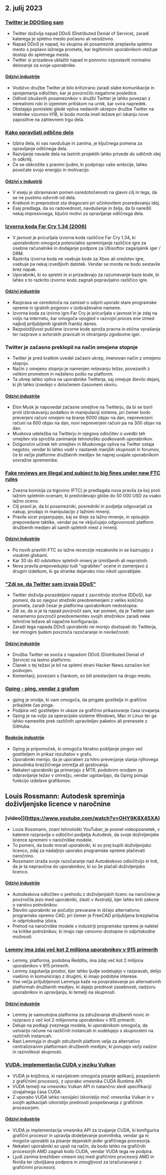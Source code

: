 

<CallToAction />

<Steps>

## 2. julij 2023

### [Twitter je DDOSing sam](https://sfba.social/@sysop408/110639435788921057)

- Twitter doživlja napad DDoS (Distributed Denial of Service), zaradi katerega je spletno mesto počasno ali neodzivno.
- Napad DDoS je napad, ko skupina ali posameznik preplavita spletno mesto s poplavo lažnega prometa, kar legitimnim uporabnikom otežuje dostop do spletnega mesta.
- Twitter si prizadeva ublažiti napad in ponovno vzpostaviti normalno delovanje za svoje uporabnike.

#### [Odzivi industrije](http://news.ycombinator.com/item?id=36553236)

- Vodstvo družbe Twitter je bilo kritizirano zaradi slabe komunikacije in sprejemanja odločitev, kar je povzročilo negativne posledice.
- Odhod izkušenih posameznikov v družbi Twitter je lahko povezan z nerealnimi roki in izjemnim pritiskom na urnik, kar ovira napredek.
- Obstajajo pomisleki glede vpliva nedavnih ukrepov družbe Twitter na imetnike vizumov H1B, ki bodo morda imeli težave pri iskanju nove zaposlitve na zahtevnem trgu dela.

### [Kako opravljati odlično delo](http://paulgraham.com/greatwork.html)

- Izbira dela, ki vas navdušuje in zanima, je ključnega pomena za opravljanje odličnega dela.
- Razvijanje navade dela na lastnih projektih lahko privede do odličnih idej in odkritij.
- Če se obkrožite s pravimi ljudmi, ki podpirajo vaše ambicije, lahko povečate svojo energijo in motivacijo.

#### [Odzivi v industriji](http://news.ycombinator.com/item?id=36550615)

- V eseju je obravnavan pomen osredotočenosti na glavni cilj in tega, da se ne pustimo odvrniti od dela.
- Kratkost in preprostost sta dragoceni pri učinkovitem posredovanju idej.
- Esej predlaga, da so radovednost, navdušenje in želja, da bi naredili nekaj impresivnega, ključni motivi za opravljanje odličnega dela.

### [Izvorna koda Far Cry 1.34 (2006)](https://archive.org/details/far-cry-1.34-complete)

- V javnost je pricurljala izvorna koda različice Far Cry 1.34, ki uporabnikom omogoča potencialno spreminjanje različice igre za osebne računalnike in dodajanje podpore za Ubisoftov zaganjalnik iger / DRM.
- Razkrita izvorna koda ne vsebuje kode za Xbox ali sredstev igre, vsebuje pa nekaj izvedljivih datotek. Vendar se morda ne bodo sestavile brez napak.
- Uporabniki, ki so spretni in si prizadevajo za razumevanje baze kode, bi lahko s to razkrito izvorno kodo zagnali popravljalno različico igre.

#### [Odzivi industrije](http://news.ycombinator.com/item?id=36547801)

- Razprava se osredotoča na zamisel o odprti uporabi stare programske opreme in igralnih pogonov v izobraževalne namene.
- Izvorna koda za izvirno igro Far Cry je pricurljala v javnost in je zdaj na voljo na internetu, kar omogoča vpogled v razvojni proces ene izmed najbolj priljubljenih igralnih franšiz danes.
- Razpoložljivost puščene izvorne kode sproža pravna in etična vprašanja ter razprave o avtorskih pravicah in ohranjanju zgodovine iger.

### Twitter je začasno preklopil na način omejene stopnje

- Twitter je pred kratkim uvedel začasni ukrep, imenovan način z omejeno stopnjo.
- Način z omejeno stopnjo je namenjen reševanju težav, povezanih z velikim prometom in neželeno pošto na platformi.
- Ta ukrep lahko vpliva na uporabnike Twitterja, saj omejuje število dejanj, ki jih lahko izvedejo v določenem časovnem okviru.

#### [Odzivi industrije](http://news.ycombinator.com/item?id=36552324)

- Elon Musk je napovedal začasne omejitve na Twitterju, da bi se boril proti izbrskavanju podatkov in manipulaciji sistema, pri čemer bodo preverjeni računi omejeni na branje 6000 objav na dan, nepreverjeni računi na 600 objav na dan, novi nepreverjeni računi pa na 300 objav na dan.
- Muskova udeležba na Twitterju in njegova odločitev o uvedbi teh omejitev sta sprožila zanimanje tehnološko podkovanih uporabnikov.
- Dolgoročni učinek teh omejitev in Muskovega vpliva na Twitter ostaja negotov, vendar bi lahko vodil v nastanek manjših skupnosti in forumov, če bi večje platforme družbenih medijev še naprej uvajale uporabnikom sovražne spremembe.

### [Fake reviews are illegal and subject to big fines under new FTC rules](https://www.washingtonpost.com/technology/2023/06/30/fake-reviews-online-ftc/)

- Zvezna komisija za trgovino (FTC) je predlagala nova pravila za boj proti lažnim spletnim ocenam, ki predvidevajo globe do 50 000 USD za vsako lažno oceno.
- Cilj pravil je, da bi posamezniki, posredniki in podjetja odgovarjali za nakup, prodajo in manipulacijo z lažnimi mnenji.
- Pravila sicer pojasnjujejo, kaj se šteje za lažno mnenje, in opisujejo prepovedane taktike, vendar pa ne vključujejo odgovornosti platform družbenih medijev ali samih spletnih mest z mnenji.

#### [Odzivi industrije](http://news.ycombinator.com/item?id=36556228)

- Po novih pravilih FTC so lažne recenzije nezakonite in se kaznujejo z visokimi globami.
- Kar 30 do 40 odstotkov spletnih mnenj je izmišljenih ali nepristnih.
- Nova pravila prepovedujejo tudi "ugrabitev" ocene in zamenjavo z drugim izdelkom, ki ga stranke dejansko niso nikoli uporabljale.

### ["Zdi se, da Twitter sam izvaja DDoS"](https://sfba.social/@sysop408/110639474671754723)

- Twitter doživlja porazdeljeni napad z zavrnitvijo storitve (DDoS), kar pomeni, da so njegovi strežniki preobremenjeni z veliko količino prometa, zaradi česar je platforma uporabnikom nedostopna.
- Zdi se, da si je ta napad povzročil sam, kar pomeni, da je Twitter sam nenamerno povzročil preobremenitev svojih strežnikov zaradi neke tehnične težave ali napačne konfiguracije.
- Zaradi tega napada DDoS uporabniki ne morejo dostopati do Twitterja, kar mnogim ljudem povzroča razočaranje in nevšečnosti.

#### [Odzivi industrije](http://news.ycombinator.com/item?id=36553762)

- Družba Twitter se sooča z napadom DDoS (Distributed Denial of Service) na lastno platformo.
- Članek o tej težavi je bil na spletni strani Hacker News označen kot podvojen.
- Komentarji, povezani s člankom, so bili prestavljeni na drugo mesto.

### [Gping - ping, vendar z grafom](https://github.com/orf/gping)

- gping je orodje, ki vam omogoča, da pingate gostitelje in grafično prikažete čas pinga.
- Podpira več gostiteljev in ukaze za grafično prikazovanje časa izvajanja.
- Gping je na voljo za operacijske sisteme Windows, Mac in Linux ter ga lahko namestite prek različnih upraviteljev paketov ali prenesete z GitHuba.

#### [Reakcije industrije](http://news.ycombinator.com/item?id=36548676)

- Gping je pripomoček, ki omogoča hkratno pošiljanje pingov več gostiteljem in prikaz rezultatov v grafu.
- Uporabniki menijo, da je uporaben za hitro preverjanje stanja njihovega ponudnika brezžičnega omrežja ali gostovanja.
- Nekateri uporabniki ga primerjajo z MTR, podobnim orodjem za odpravljanje težav v omrežju, vendar ugotavljajo, da Gping ponuja funkcijo izdelave grafikonov.

## Louis Rossmann: Autodesk spreminja doživljenjske licence v naročnine

### [video]](https://www.youtube.com/watch?v=OHY9K8X45XA)

- Louis Rossmann, znani tehnološki YouTuber, je posnel videoposnetek, v katerem razpravlja o odločitvi podjetja Autodesk, da svoje doživljenjske licence spremeni v naročniške modele.
- To pomeni, da bodo morali uporabniki, ki so prej kupili doživljenjsko licenco, zdaj za nadaljnjo uporabo programske opreme plačevati naročnino.
- Rossmann izraža svoje razočaranje nad Autodeskovo odločitvijo in trdi, da je ta nepravična do uporabnikov, ki so že plačali doživljenjsko licenco.

#### [Odzivi industrije](http://news.ycombinator.com/item?id=36547864)

- Autodeskova odločitev o prehodu z doživljenjskih licenc na naročnine je povzročila jezo med uporabniki, zlasti v Avstraliji, kjer lahko krši zakone o varstvu potrošnikov.
- Številni uporabniki se počutijo prevarane in iščejo alternativno programsko opremo CAD, pri čemer je FreeCAD priljubljena brezplačna in odprtokodna izbira.
- Prehod na naročniške modele v industriji programske opreme je naletel na kritike potrošnikov, ki imajo raje cenovno dostopne in odprtokodne možnosti.

### [Lemmy ima zdaj več kot 2 milijona uporabnikov v 915 primerih](https://lemmymap.feddit.de)

- Lemmy, platforma, podobna Redditu, ima zdaj več kot 2 milijona uporabnikov v 915 primerih.
- Lemmy zagotavlja prostor, kjer lahko ljudje sodelujejo v razpravah, delijo vsebino in komunicirajo z drugimi, ki imajo podobne interese.
- Vse večja priljubljenost Lemmyja kaže na povpraševanje po alternativnih platformah družbenih medijev, ki dajejo prednost zasebnosti, nadzoru uporabnikov in upravljanju, ki temelji na skupnosti.

#### [Odzivi industrije](http://news.ycombinator.com/item?id=36546425)

- Lemmy je samostojna platforma za združevanje družbenih novic in razpravo z več kot 2 milijonoma uporabnikov v 915 primerih.
- Deluje na podlagi zveznega modela, ki uporabnikom omogoča, da ustvarijo račune na različnih instancah in sodelujejo s skupnostmi na različnih instancah.
- Rast Lemmyja in drugih združenih platform velja za alternativo centraliziranim platformam družbenih medijev, ki ponujajo večji nadzor in raznolikost skupnosti.

### [VUDA: implementacija CUDA v jeziku Vulkan](https://github.com/jgbit/vuda)

- VUDA je knjižnica, ki razvijalcem omogoča pisanje aplikacij, pospešenih z grafičnimi procesorji, z uporabo vmesnika CUDA Runtime API.
- VUDA temelji na vmesniku Vulkan API in natančno sledi specifikaciji izvajalnega časa CUDA.
- Z uporabo VUDA lahko razvijalci izkoristijo moč vmesnika Vulkan in v svojih aplikacijah izkoristijo prednosti pospeševanja z grafičnim procesorjem.

#### [Odzivi industrije](http://news.ycombinator.com/item?id=36549637)

- VUDA je implementacija vmesnika API za izvajanje CUDA, ki konfigurira grafični procesor in upravlja dodeljevanje pomnilnika, vendar ga ni mogoče uporabiti za pisanje dejanskih jeder grafičnega procesorja.
- Nekateri uporabniki so upali na način, da bodo lahko na grafičnih procesorjih AMD zagnali kodo CUDA, vendar VUDA tega ne podpira.
- Ljudi zanima brezhiben vmesni sloj med grafičnimi procesorji AMD in Nvidia ter izboljšana podpora in zmogljivost za izračunavanje z grafičnimi procesorji.

</Steps>
